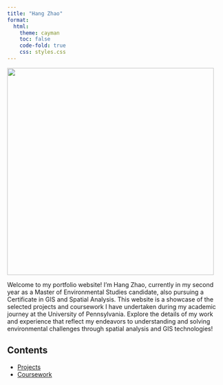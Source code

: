 ```yaml
---
title: "Hang Zhao"
format: 
  html:
    theme: cayman
    toc: false
    code-fold: true
    css: styles.css
---
```


<!-- Picture at the top -->
![](images/Hang_pic.jpg){width=5in}

<!-- Welcome text -->
Welcome to my portfolio website! I'm Hang Zhao, currently in my second year as a Master of Environmental Studies candidate, also pursuing a Certificate in GIS and Spatial Analysis. This website is a showcase of the selected projects and coursework I have undertaken during my academic journey at the University of Pennsylvania. Explore the details of my work and experience that reflect my endeavors to understanding and solving environmental challenges through spatial analysis and GIS technologies!

<!-- Content page links -->
## Contents
- [Projects](#MUSA500_Stats)
- [Coursework](#MUSA550_Python)



 
